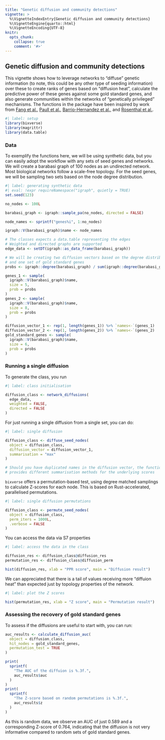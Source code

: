 ```yaml
---
title: "Genetic diffusion and community detections"
vignette: >
  %\VignetteIndexEntry{Genetic diffusion and community detections}
  %\VignetteEngine{quarto::html}
  %\VignetteEncoding{UTF-8}
knitr:
  opts_chunk:
    collapse: true
    comment: '#>'
---
```


## Genetic diffusion and community detections

This vignette shows how to leverage networks to "diffuse" genetic information
(to note, this could be any other type of seeding information) over these to 
create ranks of genes based on "diffusion heat", calculate the predictive
power of these genes against some gold standard genes, and also generate
communities within the networks of "genetically privileged" mechanisms. The 
functions in the package have been inspired by work from
[Fang et al.](https://pubmed.ncbi.nlm.nih.gov/31253980/),
[Paull et al.](https://pubmed.ncbi.nlm.nih.gov/23986566/),
[Barrio-Hernandez et al.](https://pubmed.ncbi.nlm.nih.gov/36823319/), and
[Rosenthal et al.](https://www.nature.com/articles/s41596-022-00797-1).

```r
#| label: setup
library(bixverse)
library(magrittr)
library(data.table)
```

### Data

To exemplify the functions here, we will be using synthetic data, but you can
easily adopt the workflow with any sets of seed genes and networks. We will
create a barabasi graph of 100 nodes as an undirected network. Most biological
networks follow a scale-free topology. For the seed genes, we will be sampling
two sets based on the node degree distribution.

```r
#| label: generating synthetic data
#| eval: !expr requireNamespace("igraph", quietly = TRUE)
set.seed(123)

no_nodes <- 100L

barabasi_graph <- igraph::sample_pa(no_nodes, directed = FALSE)

node_names <- sprintf("genes%i", 1:no_nodes)

igraph::V(barabasi_graph)$name <- node_names

# The classes expects a data.table representing the edges
# Weighted and directed graphs are supported
edge_data <- setDT(igraph::as_data_frame(barabasi_graph))

# We will be creating two diffusion vectors based on the degree distribution
# and one set of gold standard genes
probs <- igraph::degree(barabasi_graph) / sum(igraph::degree(barabasi_graph))

genes_1 <- sample(
  igraph::V(barabasi_graph)$name, 
  size = 5, 
  prob = probs
)
genes_2 <- sample(
  igraph::V(barabasi_graph)$name, 
  size = 8, 
  prob = probs
)

diffusion_vector_1 <- rep(1, length(genes_1)) %>% `names<-`(genes_1)
diffusion_vector_2 <- rep(1, length(genes_2)) %>% `names<-`(genes_2)
gold_standard_genes <- sample(
  igraph::V(barabasi_graph)$name, 
  size = 6, 
  prob = probs
)
```

### Running a single diffusion 

To generate the class, you run 

```r
#| label: class initialisation

diffusion_class <- network_diffusions(
  edge_data, 
  weighted = FALSE, 
  directed = FALSE
)
```

For just running a single diffusion from a single set, you can do:

```r
#| label: single diffusion

diffusion_class <- diffuse_seed_nodes(
  object = diffusion_class, 
  diffusion_vector = diffusion_vector_1, 
  summarisation = "max"
)

# Should you have duplicated names in the diffusion vector, the function
# provides different summarisation methods for the underlying scores
```

`bixverse` offers a permutation-based test, using degree matched samplings to
calculate Z-scores for each node. This is based on Rust-accelerated, 
parallelised permutations.

```r
#| label: single diffusion permutations

diffusion_class <- permute_seed_nodes(
  object = diffusion_class,
  perm_iters = 1000L,
  .verbose = FALSE
)
```

You can access the data via S7 properties

```r
#| label: access the data in the class

diffusion_res <- diffusion_class@diffusion_res
permutation_res <- diffusion_class@diffusion_perm

hist(diffusion_res, xlab = "PPR score", main = "Diffusion result")
```

We can appreciated that there is a tail of values receiving more 
"diffuion heat" than expected just by topology properties of the network.
```r
#| label: plot the Z scores

hist(permutation_res, xlab = "Z score", main = "Permutation result")
```

### Assessing the recovery of gold standard genes

To assess if the diffusions are useful to start with, you can run:

```r
auc_results <- calculate_diffusion_auc(
  object = diffusion_class, 
  hit_nodes = gold_standard_genes,
  permutation_test = TRUE
)

print(
  sprintf(
    "The AUC of the diffuion is %.3f.", 
    auc_results$auc
  )
)
print(
  sprintf(
    "The Z-score based on random permutations is %.3f.",
    auc_results$z
  )
)
```

As this is random data, we observe an AUC of just 0.589 and a corresponding
Z-score of 0.764, indicating that the diffusion is not very informative compared
to random sets of gold standard genes. 
